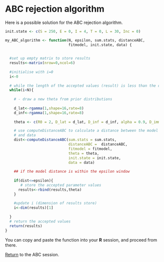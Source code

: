 # ABC rejection algorithm 

Here is a possible solution for the ABC rejection algorithm.

```r
init.state <- c(S = 250, E = 0, I = 4, T = 0, L = 30, Inc = 0)

my_ABC_algorithm <- function(N, epsilon, sum.stats, distanceABC,
                             fitmodel, init.state, data) {
  
  
  #set up empty matrix to store results
  results<-matrix(nrow=0,ncol=6)
  
  #initialise with i=0
  i<-0
  
  # while the length of the accepted values (result) is less than the desired length (N)
  while(i<N){
    
    # - draw a new theta from prior distributions
    
    d_lat<-rgamma(1,shape=16,rate=8)
    d_inf<-rgamma(1,shape=16,rate=8)
    
    theta <- c(R0 = 2, D_lat = d_lat, D_inf = d_inf, alpha = 0.9, D_imm = 13, rho = 0.85)

    # use computeDistanceABC to calculate a distance between the model
    # and data
    dist<-computeDistanceABC(sum.stats = sum.stats,
                             distanceABC =  distanceABC,
                             fitmodel = fitmodel,
                             theta = theta,
                             init.state = init.state,
                             data = data)
    
    ## if the model distance is within the epsilon window
   
    if(dist<=epsilon){
       # store the accepted parameter values
      results<-rbind(results,theta)
    }
    
    #update i (dimension of results store)
    i<-dim(results)[1]
    
  }
  # return the accepted values 
  return(results)
}


```

You can copy and paste the function into your **R** session, and proceed from there.

[Return](ABC.html) to the ABC session.
